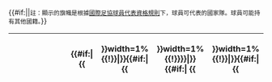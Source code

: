{{#if:{{{hidenote|}}}||<small>註：顯示的旗幟是根據[[國際足協球員代表資格規則]]下，球員可代表的國家隊。球員可能持有其他國籍。</small>}}
{| class="{{#if:{{{sortable|}}}|wikitable sortable|wikitable}}"
|-
!width=1%|{{nowrap|{{{nohead|號碼}}}}}
!width=1%|{{nowrap|{{{nathead|}}}}}
!width=1%|{{nowrap|{{{poshead|位置}}}}}
!width=75% colspan=3|{{nowrap|球員}}
!width=1%|{{nowrap|出生日期}}
!width=1%|{{nowrap|歲數}}{{#if:{{{eu|}}}|
{{!!}}width=1%{{!}}{{nowrap|{{tooltip|歐盟|是否歐洲聯盟的公民}}}}|}}{{#if:{{{local|}}}|
{{!!}}width=1%{{!}}{{nowrap|{{#ifeq:{{{local|}}}|hk|[[香港足球本地球員|本地]]|{{tooltip|本地|是否本地球員}}}}}}|}}{{#if:{{{joined|}}}|
{{!!}}width=1%{{!}}{{nowrap|加盟年份}}|}}{{#if:{{{ex-club|}}}|
{{!!}}width=1%{{!}}{{nowrap|前屬球會}}|}}{{#if:{{{fee|}}}|
{{!!}}width=1%{{!}}{{nowrap|轉會費}}|}}<noinclude>
|}
{{documentation|Template:football squad details player/doc}}
</noinclude>